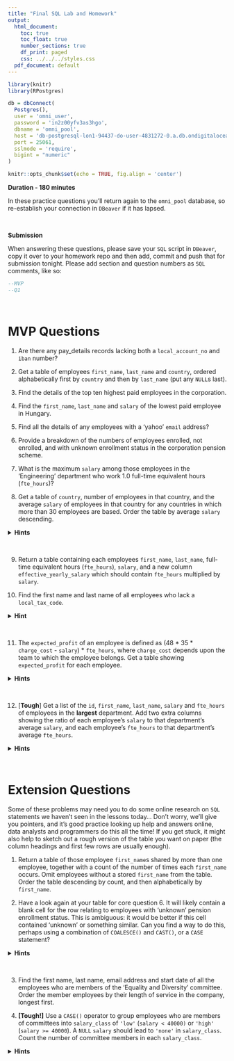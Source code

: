 ```yaml
---
title: "Final SQL Lab and Homework"
output:
  html_document:
    toc: true
    toc_float: true
    number_sections: true
    df_print: paged
    css: ../../../styles.css
  pdf_document: default
---
```


```r
library(knitr)
library(RPostgres)

db = dbConnect(
  Postgres(), 
  user = 'omni_user',
  password = 'in2z00yfv3as3hgo',
  dbname = 'omni_pool',
  host = 'db-postgresql-lon1-94437-do-user-4831272-0.a.db.ondigitalocean.com',
  port = 25061,
  sslmode = 'require',
  bigint = "numeric"
)
```

```r
knitr::opts_chunk$set(echo = TRUE, fig.align = 'center')
```
  
**Duration - 180 minutes**  
  
In these practice questions you'll return again to the `omni_pool` database, so re-establish your connection in `DBeaver` if it has lapsed.

<br>
<div class='emphasis'>
**Submission**

When answering these questions, please save your `SQL` script in `DBeaver`, copy it over to your homework repo and then add, commit and push that for submission tonight. Please add section and question numbers as `SQL` comments, like so:

```sql
--MVP
--Q1
```
</div>
<br>

# MVP Questions

1. Are there any pay_details records lacking both a `local_account_no` and `iban` number?
  
2. Get a table of employees `first_name`, `last_name` and `country`, ordered alphabetically first by `country` and then by `last_name` (put any `NULL`s last).
  
3. Find the details of the top ten highest paid employees in the corporation.
  
4. Find the `first_name`, `last_name` and `salary` of the lowest paid employee in Hungary.
  
5. Find all the details of any employees with a 'yahoo' `email` address?
  
6. Provide a breakdown of the numbers of employees enrolled, not enrolled, and with unknown enrollment status in the corporation pension scheme.
  
7. What is the maximum `salary` among those employees in the 'Engineering' department who work 1.0 full-time equivalent hours (`fte_hours`)?
  
8. Get a table of `country`, number of employees in that country, and the average `salary` of employees in that country for any countries in which more than 30 employees are based. Order the table by average `salary` descending.  

<details>
<summary>**Hints**</summary>  

* A `HAVING` clause is needed to filter using an aggregate function.
* You can pass a column alias to `ORDER BY`.

</details>
<br>
  
9. Return a table containing each employees `first_name`, `last_name`, full-time equivalent hours (`fte_hours`), `salary`, and a new column `effective_yearly_salary` which should contain `fte_hours` multiplied by `salary`.
  
10. Find the first name and last name of all employees who lack a `local_tax_code`.  

<details>
<summary>**Hint**</summary>  
`local_tax_code` is a field in table `pay_details`, and `first_name` and `last_name` are fields in table employees, so this query requires some sort of `JOIN`!
</details>
<br>
  
11. The `expected_profit` of an employee is defined as (48 * 35 * `charge_cost` - `salary`) * `fte_hours`, where `charge_cost` depends upon the team to which the employee belongs. Get a table showing `expected_profit` for each employee.  

<details>
<summary>**Hints**</summary> 

* `charge_cost` is in `teams`, while `salary` and `fte_hours` are in `employees`, so a join will be necessary
* You will need to change the type of `charge_cost` in order to perform the calculation

</details>
<br>
  
12. [**Tough**] Get a list of the `id`, `first_name`, `last_name`, `salary` and `fte_hours` of employees in the **largest** department. Add two extra columns showing the ratio of each employee's `salary` to that department's average `salary`, and each employee's `fte_hours` to that department's average `fte_hours`.  

<details>
<summary>**Hints**</summary> 

* Writing a CTE to calculate the name, average `salary` and average `fte_hours` of the largest department is an efficient way to do this.
* You can join your CTE to the employees table using a `CROSS JOIN`, which does not require a joining condition (i.e. an `ON` clause).

</details>
<br>
  
# Extension Questions

Some of these problems may need you to do some online research on `SQL` statements we haven't seen in the lessons today... Don't worry, we'll give you pointers, and it's good practice looking up help and answers online, data analysts and programmers do this all the time! If you get stuck, it might also help to sketch out a rough version of the table you want on paper (the column headings and first few rows are usually enough). 

1. Return a table of those employee `first_name`s shared by more than one employee, together with a count of the number of times each `first_name` occurs. Omit employees without a stored `first_name` from the table. Order the table descending by count, and then alphabetically by `first_name`.
  
2. Have a look again at your table for core question 6. It will likely contain a blank cell for the row relating to employees with 'unknown' pension enrollment status. This is ambiguous: it would be better if this cell contained 'unknown' or something similar. Can you find a way to do this, perhaps using a combination of `COALESCE()` and `CAST()`, or a `CASE` statement?  

<details>
<summary>**Hints**</summary>

* `COALESCE()` lets you substitute a chosen value for `NULL`s in a column, e.g. `COALESCE(text_column, 'unknown')` would substitute `'unknown'` for every `NULL` in `text_column`. The substituted value has to match the **data type** of the column otherwise `PostgreSQL` will return an error.
* `CAST()` let's you change the data type of a column, e.g. `CAST(boolean_column AS VARCHAR)` will turn `TRUE` values in `boolean_column` into text `'true'`, `FALSE` to text `'false'`, and will leave `NULL`s as `NULL`
* You've seen `CASE` statements in extension question 2 above.

</details>
<br>

3. Find the first name, last name, email address and start date of all the employees who are members of the 'Equality and Diversity' committee. Order the member employees by their length of service in the company, longest first.

4. **[Tough!]** Use a `CASE()` operator to group employees who are members of committees into `salary_class` of `'low'` (`salary < 40000)` or `'high'` (`salary >= 40000`). A `NULL` `salary` should lead to `'none'` in `salary_class`. Count the number of committee members in each `salary_class`.  

<details>
<summary>**Hints**</summary>

* You likely want to count `DISTINCT()` employees in each `salary_class`
* You will need to `GROUP BY salary_class`

</details>
<br>
